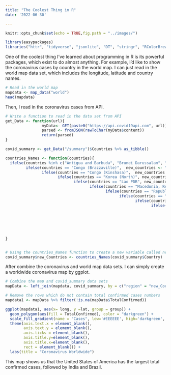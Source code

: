 ```yaml
---
title: "The Coolest Thing in R"
date: '2022-06-30'

---
```


```r
knitr::opts_chunk$set(echo = TRUE,fig.path = "../images/")
```

```r
library(easypackages)
libraries("httr", "tidyverse", "jsonlite", "DT", "stringr", "RColorBrewer")
```

One of the coolest thing I've learned about programming in R is its powerful packages, which exist to do almost anything. For example, I'd like to show the coronavirus cases by country in the world map. I can just read in the world map data set, which includes the longitude, latitude and country names. 

```r
# Read in the world map
mapdata <- map_data("world")
head(mapdata)
```

Then, I read in the coronavirus cases from API. 

```r
# Write a function to read in the data set from API
get_Data <- function(url){
                myData<- GET(paste0("https://api.covid19api.com", url))
                parsed <- fromJSON(rawToChar(myData$content))
                return(parsed)
}
```

```r
covid_summary <- get_Data("/summary")$Countries %>% as_tibble()
```

```r
countries_Names <- function(countries){
  ifelse(countries %in% c("Antigua and Barbuda", "Brunei Darussalam", "Iran, Islamic Republic of", "Micronesia, Federated States of", "Taiwan, Republic of China", "Tanzania, United Republic of", "Trinidad and Tobago"), new_countries <- str_replace(word(countries, 1), ",", ""), 
         ifelse(countries == "Congo (Brazzaville)",  new_countries <- "Republic of Congo", 
                ifelse(countries == "Congo (Kinshasa)",  new_countries <- "Democratic Republic of the Congo",
                       ifelse(countries == "Korea (North)", new_countries <- "North Korea",
                              ifelse(countries == "Lao PDR", new_countries <- "Laos",
                                     ifelse(countries == "Macedonia, Republic of", new_countries <- "North Macedonia", 
                                            ifelse(countries == "Republic of Kosovo", new_countries <- "Kosovo", 
                                                  ifelse(countries == "Saint Vincent and Grenadines", new_countries <- "Saint Vincent",
                                                         ifelse(countries == "Syrian Arab Republic (Syria)", new_countries <- "Syria",
                                                                ifelse(countries == "United Kingdom", new_countries <- "UK",
                                                                       ifelse(countries == "United States of America", new_countries <- "USA",
                                                                              ifelse(countries == "Viet Nam", new_countries <-"Vietnam", 
                                                                                     ifelse(countries == "Saint Kitts and Nevis", new_countries <- "Saint Kitts", 
                                                                                            ifelse(countries == "Korea (South)", new_countries <- "South Korea",
                                                                                                   ifelse(countries == "Russian Federation", new_countries <- "Russia", 
                                                                                                          new_countries <- countries)))))))))))))))
}


# Using the countries_Names function to create a new variable called new_Countries to match the country names in the map data set
covid_summary$new_Countries <- countries_Names(covid_summary$Country)
```

After combine the coronavirus and world map data sets. I can simply create a worldwide coronavirus map by ggplot.  

```r
# Combine the map and covid_summary data sets 
mapData <- left_join(mapdata, covid_summary, by = c("region" = "new_Countries"))

# Remove the rows which do not contain total confirmed cases numbers 
mapdata1 <- mapData %>% filter(!is.na(mapData$TotalConfirmed))
```


```r
ggplot(mapdata1, aes(x= long, y =lat, group = group)) +
  geom_polygon(aes(fill = TotalConfirmed), color = "darkgreen") + 
  scale_fill_gradient(name = "Cases", low='#EEEEEE', high='darkgreen', na.value = "grey") +
  theme(axis.text.x = element_blank(),
        axis.text.y = element_blank(),
        axis.ticks = element_blank(),
        axis.title.y=element_blank(),
        axis.title.x=element_blank(),
        rect = element_blank()) +
  labs(title = "Coronavirus Worldwide")
```

This map shows us that the United States of America has the largest total confirmed cases, followed by India and Brazil.